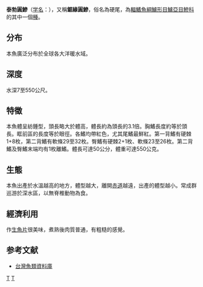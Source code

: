 {{Speciesbox 
| taxon = Decapterus tabl
| status = LC
| status_system = iucn3.1
| authority =  [[Berry|Berry]], 1968<ref name='id7323'>{{cite web| url =http://www.bioinfo.cn/db05/BjdwSpecies.php?action=view&id=7323| title =泰勃圆鲹| work =《中国动物物种编目数据库》| publisher =中国科学院微生物研究所| author =中国科学院动物研究所| accessdate =2009-04-16| deadurl =yes| archiveurl =https://web.archive.org/web/20160305081300/http://www.bioinfo.cn/db05/BjdwSpecies.php?action=view&id=7323| archivedate =2016-03-05}}</ref>
}}
'''泰勃圓鰺'''（[[学名|学名]]：{{lang|la|''Decapterus tabl''}}），又稱'''鋸緣圓鰺'''，俗名為硬尾，為[[輻鰭魚綱|輻鰭魚綱]][[鱸形目|鱸形目]][[鱸亞目|鱸亞目]][[鰺科|鰺科]]的其中一個[[種|種]]。

==分布==
本魚廣泛分布於全球各大洋暖水域。

==深度==
水深7至550公尺。

==特徵==
本魚體呈紡錘型，頭長略大於體高，體長約為頭長的3.1倍。胸鰭長度約等於頭長。眶前區的長度等於眼徑。各鰭均帶紅色，尤其尾鰭最鮮紅。第一背鰭有硬棘1+8枚，第二背鰭有軟條29至32枚。臀鰭有硬棘2+1枚、軟條23至26枚。第二背鰭及臀鰭末端均有1枚離鰭。體長可達50公分，體重可達550公克。

==生態==
本魚出產於水溫越高的地方，體型越大，離開[[赤道|赤道]]越遠，出產的體型越小。常成群巡游於深水區，以無脊椎動物為食。

==經濟利用==
作[[生魚片|生魚片]]很美味，煮熟後肉質普通，有粗糙的感覺。

==参考文献==
{{reflist}}
*[http://fishdb.sinica.edu.tw/ 台灣魚類資料庫] {{Wayback|url=http://fishdb.sinica.edu.tw/ |date=20080410000437 }}
{{Taxonbar|from=Q2611571}}

[[Category:食用鱼|T]]
[[Category:圓鰺屬|T]]